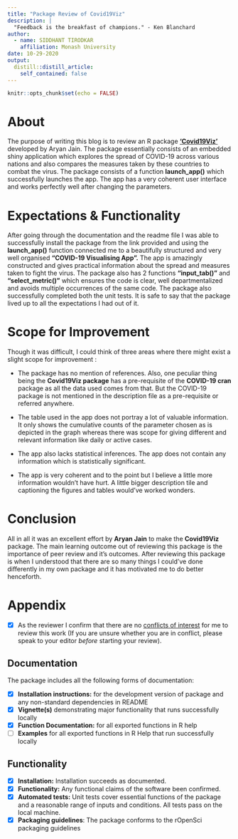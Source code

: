 ```yaml
---
title: "Package Review of Covid19Viz"
description: |
  "Feedback is the breakfast of champions." - Ken Blanchard
author:
  - name: SIDDHANT TIRODKAR 
    affiliation: Monash University
date: 10-29-2020
output:
  distill::distill_article:
    self_contained: false
---
```


```r
knitr::opts_chunk$set(echo = FALSE)
```


# About

The purpose of writing this blog is to review an R package [**'Covid19Viz'**](https://github.com/etc5523-2020/r-package-assessment-aryan-monash) developed by Aryan Jain. The package essentially consists of an embedded shiny application which explores the spread of COVID-19 across various nations and also compares the measures taken by these countries to combat the virus. The package consists of a function **launch_app()** which successfully launches the app. The app has a very coherent user interface and works perfectly well after changing the parameters.

# Expectations & Functionality

After going through the documentation and the readme file I was able to successfully install the package from the link provided and using the **launch_app()** function connected me to a beautifully structured and very well organised **"COVID-19 Visualising App".** The app is amazingly constructed and gives practical information about the spread and measures taken to fight the virus. The package also has 2 functions **"input_tab()"** and **"select_metric()"** which ensures the code is clear, well departmentalized and avoids multiple occurrences of the same code. The package also successfully completed both the unit tests. It is safe to say that the package lived up to all the expectations I had out of it.

# Scope for Improvement

Though it was difficult, I could think of three areas where there might exist a slight scope for improvement :

- The package has no mention of references. Also, one peculiar thing being the **Covid19Viz package** has a pre-requisite of the **COVID-19 cran** package as all the data used comes from that. But the COVID-19 package is not mentioned in the description file as a pre-requisite or referred anywhere.

- The table used in the app does not portray a lot of valuable information. It only shows the cumulative counts of the parameter chosen as is depicted in the graph whereas there was scope for giving different and relevant information like daily or active cases.

- The app also lacks statistical inferences. The app does not contain any information which is statistically significant.

- The app is very coherent and to the point but I believe a little more information wouldn't have hurt. A little bigger description tile and captioning the figures and tables would've worked wonders.

# Conclusion

All in all it was an excellent effort by **Aryan Jain** to make the **Covid19Viz** package. The main learning outcome out of reviewing this package is the importance of peer review and it's outcomes. After reviewing this package is when I understood that there are so many things I could've done differently in my own package and it has motivated me to do better henceforth.

# Appendix

- [x] As the reviewer I confirm that there are no [conflicts of interest](https://devguide.ropensci.org/policies.html#coi) for me to review this work (If you are unsure whether you are in conflict, please speak to your editor _before_ starting your review).

## Documentation

The package includes all the following forms of documentation:

- [x] **Installation instructions:** for the development version of package and any non-standard dependencies in README
- [x] **Vignette(s)** demonstrating major functionality that runs successfully locally
- [x] **Function Documentation:** for all exported functions in R help
- [ ] **Examples** for all exported functions in R Help that run successfully locally

## Functionality

- [x] **Installation:** Installation succeeds as documented.
- [x] **Functionality:** Any functional claims of the software been confirmed.
- [x] **Automated tests:** Unit tests cover essential functions of the package
   and a reasonable range of inputs and conditions. All tests pass on the local machine.
- [x] **Packaging guidelines**: The package conforms to the rOpenSci packaging guidelines



